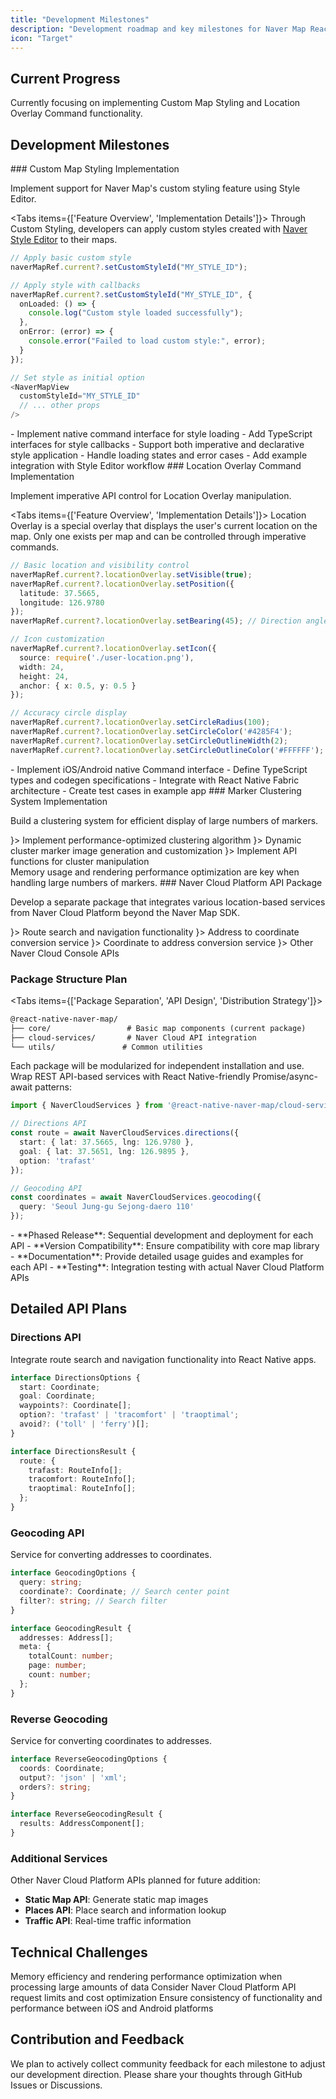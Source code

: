 ```yaml
---
title: "Development Milestones"
description: "Development roadmap and key milestones for Naver Map React Native library"
icon: "Target"
---
```



## Current Progress

<Callout type="info">
Currently focusing on implementing Custom Map Styling and Location Overlay Command functionality.
</Callout>

## Development Milestones

<Steps>
<Step>
### Custom Map Styling Implementation

Implement support for Naver Map's custom styling feature using Style Editor.

<Tabs items={['Feature Overview', 'Implementation Details']}>
<Tab value="Feature Overview">
Through Custom Styling, developers can apply custom styles created with [Naver Style Editor](https://style-editor.map.naver.com) to their maps.

```typescript
// Apply basic custom style
naverMapRef.current?.setCustomStyleId("MY_STYLE_ID");

// Apply style with callbacks
naverMapRef.current?.setCustomStyleId("MY_STYLE_ID", {
  onLoaded: () => {
    console.log("Custom style loaded successfully");
  },
  onError: (error) => {
    console.error("Failed to load custom style:", error);
  }
});

// Set style as initial option
<NaverMapView
  customStyleId="MY_STYLE_ID"
  // ... other props
/>
```
</Tab>
<Tab value="Implementation Details">
- Implement native command interface for style loading
- Add TypeScript interfaces for style callbacks
- Support both imperative and declarative style application
- Handle loading states and error cases
- Add example integration with Style Editor workflow
</Tab>
</Tabs>
</Step>

<Step>
### Location Overlay Command Implementation

Implement imperative API control for Location Overlay manipulation.

<Tabs items={['Feature Overview', 'Implementation Details']}>
<Tab value="Feature Overview">
Location Overlay is a special overlay that displays the user's current location on the map. Only one exists per map and can be controlled through imperative commands.

```typescript
// Basic location and visibility control
naverMapRef.current?.locationOverlay.setVisible(true);
naverMapRef.current?.locationOverlay.setPosition({
  latitude: 37.5665,
  longitude: 126.9780
});
naverMapRef.current?.locationOverlay.setBearing(45); // Direction angle

// Icon customization
naverMapRef.current?.locationOverlay.setIcon({
  source: require('./user-location.png'),
  width: 24,
  height: 24,
  anchor: { x: 0.5, y: 0.5 }
});

// Accuracy circle display
naverMapRef.current?.locationOverlay.setCircleRadius(100);
naverMapRef.current?.locationOverlay.setCircleColor('#4285F4');
naverMapRef.current?.locationOverlay.setCircleOutlineWidth(2);
naverMapRef.current?.locationOverlay.setCircleOutlineColor('#FFFFFF');
```
</Tab>
<Tab value="Implementation Details">
- Implement iOS/Android native Command interface
- Define TypeScript types and codegen specifications
- Integrate with React Native Fabric architecture
- Create test cases in example app
</Tab>
</Tabs>
</Step>

<Step>
### Marker Clustering System Implementation

Build a clustering system for efficient display of large numbers of markers.

<div className="grid grid-cols-1 md:grid-cols-3 gap-4 mt-4">
<Card title="Clustering Algorithm" icon={<Target />}>
Implement performance-optimized clustering algorithm
</Card>
<Card title="Cluster Marker Images" icon={<CheckCircle />}>
Dynamic cluster marker image generation and customization
</Card>
<Card title="Cluster Functions" icon={<Navigation />}>
Implement API functions for cluster manipulation
</Card>
</div>

<Callout type="warn" title="Performance Considerations">
Memory usage and rendering performance optimization are key when handling large numbers of markers.
</Callout>
</Step>

<Step>
### Naver Cloud Platform API Package

Develop a separate package that integrates various location-based services from Naver Cloud Platform beyond the Naver Map SDK.

<Cards>
<Card title="Directions API" icon={<Navigation />}>
Route search and navigation functionality
</Card>
<Card title="Geocoding API" icon={<Target />}>
Address to coordinate conversion service
</Card>
<Card title="Reverse Geocoding" icon={<Navigation />}>
Coordinate to address conversion service
</Card>
<Card title="Additional Services" icon={<Cloud />}>
Other Naver Cloud Console APIs
</Card>
</Cards>

### Package Structure Plan

<Tabs items={['Package Separation', 'API Design', 'Distribution Strategy']}>
<Tab value="Package Separation">
```txt
@react-native-naver-map/
├── core/                 # Basic map components (current package)
├── cloud-services/       # Naver Cloud API integration
└── utils/               # Common utilities
```

Each package will be modularized for independent installation and use.
</Tab>
<Tab value="API Design">
Wrap REST API-based services with React Native-friendly Promise/async-await patterns:

```typescript
import { NaverCloudServices } from '@react-native-naver-map/cloud-services';

// Directions API
const route = await NaverCloudServices.directions({
  start: { lat: 37.5665, lng: 126.9780 },
  goal: { lat: 37.5651, lng: 126.9895 },
  option: 'trafast'
});

// Geocoding API
const coordinates = await NaverCloudServices.geocoding({
  query: 'Seoul Jung-gu Sejong-daero 110'
});
```
</Tab>
<Tab value="Distribution Strategy">
- **Phased Release**: Sequential development and deployment for each API
- **Version Compatibility**: Ensure compatibility with core map library
- **Documentation**: Provide detailed usage guides and examples for each API
- **Testing**: Integration testing with actual Naver Cloud Platform APIs
</Tab>
</Tabs>
</Step>
</Steps>

## Detailed API Plans

### Directions API

Integrate route search and navigation functionality into React Native apps.

```typescript
interface DirectionsOptions {
  start: Coordinate;
  goal: Coordinate;
  waypoints?: Coordinate[];
  option?: 'trafast' | 'tracomfort' | 'traoptimal';
  avoid?: ('toll' | 'ferry')[];
}

interface DirectionsResult {
  route: {
    trafast: RouteInfo[];
    tracomfort: RouteInfo[];
    traoptimal: RouteInfo[];
  };
}
```

### Geocoding API

Service for converting addresses to coordinates.

```typescript
interface GeocodingOptions {
  query: string;
  coordinate?: Coordinate; // Search center point
  filter?: string; // Search filter
}

interface GeocodingResult {
  addresses: Address[];
  meta: {
    totalCount: number;
    page: number;
    count: number;
  };
}
```

### Reverse Geocoding

Service for converting coordinates to addresses.

```typescript
interface ReverseGeocodingOptions {
  coords: Coordinate;
  output?: 'json' | 'xml';
  orders?: string;
}

interface ReverseGeocodingResult {
  results: AddressComponent[];
}
```

### Additional Services

Other Naver Cloud Platform APIs planned for future addition:

- **Static Map API**: Generate static map images
- **Places API**: Place search and information lookup
- **Traffic API**: Real-time traffic information

## Technical Challenges

<div className="space-y-4">
<Callout type="error" title="Performance Optimization">
Memory efficiency and rendering performance optimization when processing large amounts of data
</Callout>

<Callout type="warn" title="API Rate Limiting">
Consider Naver Cloud Platform API request limits and cost optimization
</Callout>

<Callout type="info" title="Cross-Platform Consistency">
Ensure consistency of functionality and performance between iOS and Android platforms
</Callout>
</div>

## Contribution and Feedback

<Callout>
We plan to actively collect community feedback for each milestone to adjust our development direction.
Please share your thoughts through GitHub Issues or Discussions.
</Callout>